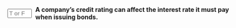 ::: {.question-block}

<form onsubmit="event.preventDefault(); checkAnswerBox('module6_tf_q032','T')" style="display: flex; align-items: center; gap: 8px;">
<input type="text" id="module6_tf_q032" name="module6_tf_q032" maxlength="1" placeholder="T or F" style="width: 55px;" data-correct-answer="T" /> 
<label for="module6_tf_q032"><strong>A company's credit rating can affect the interest rate it must pay when issuing bonds.</strong></label>
</form>

<div id="feedback-module6_tf_q032" class="feedback" data-status="" style="display:none;">
This is TRUE. Firms with lower credit ratings typically face higher interest costs to compensate for higher risk.
</div>

:::
